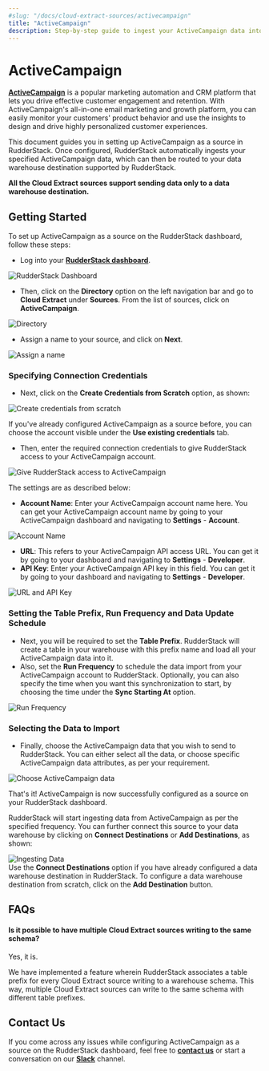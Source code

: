 ```yaml
---
#slug: "/docs/cloud-extract-sources/activecampaign"
title: "ActiveCampaign"
description: Step-by-step guide to ingest your ActiveCampaign data into RudderStack.
---
```


# ActiveCampaign

[**ActiveCampaign**](https://www.activecampaign.com/) is a popular marketing automation and CRM platform that lets you drive effective customer engagement and retention. With ActiveCampaign's all-in-one email marketing and growth platform, you can easily monitor your customers' product behavior and use the insights to design and drive highly personalized customer experiences.

This document guides you in setting up ActiveCampaign as a source in RudderStack. Once configured, RudderStack automatically ingests your specified ActiveCampaign data, which can then be routed to your data warehouse destination supported by RudderStack.

<div class="infoBlock">
<strong>All the Cloud Extract sources support sending data only to a data warehouse destination.</strong>

</div>

## Getting Started

To set up ActiveCampaign as a source on the RudderStack dashboard, follow these steps:

- Log into your [**RudderStack dashboard**](https://app.rudderlabs.com/signup?type=freetrial).

<!--<img src="../../images/assets/1 (15) (1) (1).png" />-->

<img src="../../images/assets/1 (15) (1) (1).png" alt="RudderStack Dashboard" />

- Then, click on the **Directory** option on the left navigation bar and go to **Cloud Extract** under **Sources**. From the list of sources, click on **ActiveCampaign**.

<!--<img src="../../images/assets/2 (28).png" />-->

<img src="../../images/assets/2 (28).png" alt="Directory" />

- Assign a name to your source, and click on **Next**.

<!--<img src="../../images/assets/3 (25).png" />-->

<img src="../../images/assets/3 (25).png" alt="Assign a name" />

### Specifying Connection Credentials

- Next, click on the **Create Credentials from Scratch** option, as shown:

<!-- <img src="../../images/assets/4 (24).png" />-->

<img
  src="../../images/assets/4 (24).png"
  alt="Create credentials from scratch"
/>

<div class="successBlock">
  If you've already configured ActiveCampaign as a source before, you can choose
  the account visible under the <strong>Use existing credentials</strong> tab.
</div>

- Then, enter the required connection credentials to give RudderStack access to your ActiveCampaign account.

<!--<img src="../../images/assets/5 (23).png" />-->

<img
  src="../../images/assets/5 (23).png"
  alt="Give RudderStack access to ActiveCampaign"
/>

The settings are as described below:

- **Account Name**: Enter your ActiveCampaign account name here. You can get your ActiveCampaign account name by going to your ActiveCampaign dashboard and navigating to **Settings** - **Account**.

<!--<img src="../../images/assets/settings.png" />-->

<img src="../../images/assets/settings.png" alt="Account Name" />

- **URL**: This refers to your ActiveCampaign API access URL. You can get it by going to your dashboard and navigating to **Settings** - **Developer**.
- **API Key**: Enter your ActiveCampaign API key in this field. You can get it by going to your dashboard and navigating to **Settings** - **Developer**.

<!--<img src="../../images/assets/settings-2.png" />-->

<img src="../../images/assets/settings-2.png" alt="URL and API Key" />

### Setting the Table Prefix, Run Frequency and Data Update Schedule

- Next, you will be required to set the **Table Prefix**. RudderStack will create a table in your warehouse with this prefix name and load all your ActiveCampaign data into it.
- Also, set the **Run Frequency** to schedule the data import from your ActiveCampaign account to RudderStack. Optionally, you can also specify the time when you want this synchronization to start, by choosing the time under the **Sync Starting At** option.

<!--<img src="../../images/assets/6 (21).png" />-->

<img src="../../images/assets/6 (21).png" alt="Run Frequency" />

### Selecting the Data to Import

- Finally, choose the ActiveCampaign data that you wish to send to RudderStack. You can either select all the data, or choose specific ActiveCampaign data attributes, as per your requirement.

<!--<img src="../../images/assets/7 (16).png" />-->

<img src="../../images/assets/7 (16).png" alt="Choose ActiveCampaign data" />

That's it! ActiveCampaign is now successfully configured as a source on your RudderStack dashboard.

RudderStack will start ingesting data from ActiveCampaign as per the specified frequency. You can further connect this source to your data warehouse by clicking on **Connect Destinations** or **Add Destinations**, as shown:

<!--<img src="../../images/assets/8 (8).png" />-->

<img src="../../images/assets/8 (8).png" alt="Ingesting Data" />

<div class="successBlock">
  Use the <strong>Connect Destinations</strong> option if you have already
  configured a data warehouse destination in RudderStack. To configure a data
  warehouse destination from scratch, click on the
  <strong>Add Destination</strong> button.
</div>

## FAQs

#### Is it possible to have multiple Cloud Extract sources writing to the same schema?

Yes, it is.

We have implemented a feature wherein RudderStack associates a table prefix for every Cloud Extract source writing to a warehouse schema. This way, multiple Cloud Extract sources can write to the same schema with different table prefixes.

## Contact Us

If you come across any issues while configuring ActiveCampaign as a source on the RudderStack dashboard, feel free to [**contact us**](mailto:%20docs@rudderstack.com) or start a conversation on our [**Slack**](https://rudderstack.com/join-rudderstack-slack-community) channel.
